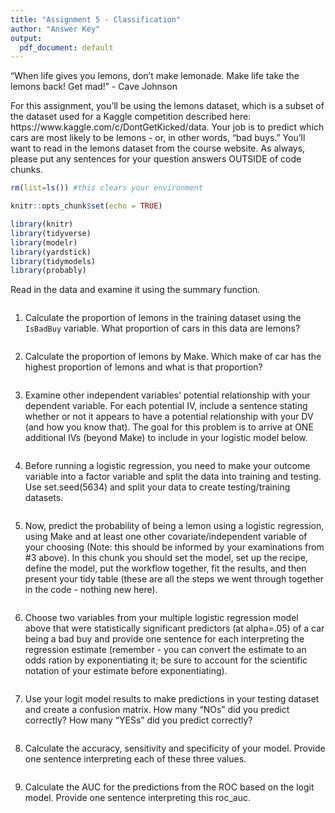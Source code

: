 ---
title: "Assignment 5 - Classification"
author: "Answer Key"
output:
  pdf_document: default
---

"When life gives you lemons, don’t make lemonade. Make life take the lemons back! Get mad!" - Cave Johnson

For this assignment, you'll be using the lemons dataset, which is a subset of the dataset used for a Kaggle competition described here: https://www.kaggle.com/c/DontGetKicked/data. Your job is to predict which cars are most likely to be lemons - or, in other words, "bad buys." You'll want to read in the lemons dataset from the course website. As always, please put any sentences for your question answers OUTSIDE of code chunks. 

```{r setup, include=FALSE}
rm(list=ls()) #this clears your environment

knitr::opts_chunk$set(echo = TRUE)

library(knitr)
library(tidyverse)
library(modelr)
library(yardstick)
library(tidymodels)
library(probably)
```

Read in the data and examine it using the summary function. 
```{r}

```

1. Calculate the proportion of lemons in the training dataset using the `IsBadBuy` variable. What proportion of cars in this data are lemons?
```{r}

```

2. Calculate the proportion of lemons by Make. Which make of car has the highest proportion of lemons and what is that proportion?
```{r}

```

3. Examine other independent variables' potential relationship with your dependent variable. For each potential IV, include a sentence stating whether or not it appears to have a potential relationship with your DV (and how you know that). The goal for this problem is to arrive at ONE additional IVs (beyond Make) to include in your logistic model below.  
```{r}

```

4. Before running a logistic regression, you need to make your outcome variable into a factor variable and split the data into training and testing. Use set.seed(5634) and split your data to create testing/training datasets.
```{r}

```

5. Now, predict the probability of being a lemon using a logistic regression, using Make and at least one other covariate/independent variable of your choosing (Note: this should be informed by your examinations from #3 above). In this chunk you should set the model, set up the recipe, define the model, put the workflow together, fit the results, and then present your tidy table (these are all the steps we went through together in the code - nothing new here).
```{r}

```

6. Choose two variables from your multiple logistic regression model above that were statistically significant predictors (at alpha=.05) of a car being a bad buy and provide one sentence for each interpreting the regression estimate (remember - you can convert the estimate to an odds ration by exponentiating it; be sure to account for the scientific notation of your estimate before exponentiating). 
```{r}

```

7. Use your logit model results to make predictions in your testing dataset and create a confusion matrix. How many "NOs" did you predict correctly? How many "YESs" did you predict correctly?
```{r}

```

8. Calculate the accuracy, sensitivity and specificity of your model. Provide one sentence interpreting each of these three values. 
```{r}

```

9. Calculate the AUC for the predictions from the ROC based on the logit model. Provide one sentence interpreting this roc_auc. 
```{r}

```
